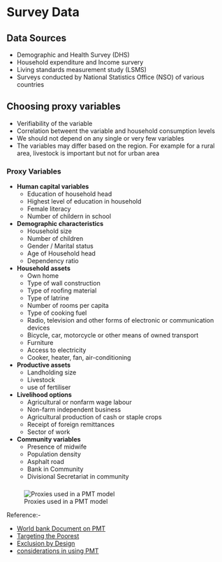 # Survey Data

## Data Sources
* Demographic and Health Survey (DHS)
* Household expenditure and Income survery
* Living standards measurement study (LSMS)
* Surveys conducted by National Statistics Office (NSO) of various countries


## Choosing proxy variables
* Verifiability of the variable
* Correlation betweent the variable and household consumption levels
* We should not depend on any single or very few variables
* The variables may differ based on the region. For example for a rural area, livestock is important but not for urban area


### Proxy Variables
* **Human capital variables**
    * Education of household head
    * Highest level of education in household
    * Female literacy
    * Number of childern in school
* **Demographic characteristics**
    * Household size
    * Number of children
    * Gender / Marital status
    * Age of Household head
    * Dependency ratio
* **Household assets**
    * Own home
    * Type of wall construction
    * Type of roofing material
    * Type of latrine
    * Number of rooms per capita
    * Type of cooking fuel
    * Radio, television and other forms of electronic or communication devices
    * Bicycle, car, motorcycle or other means of owned transport
    * Furniture
    * Access to electricity
    * Cooker, heater, fan, air-conditioning
* **Productive assets**
    * Landholding size
    * Livestock
    * use of fertiliser
* **Livelihood options**
    * Agricultural or nonfarm wage labour
    * Non-farm independent business
    * Agricultural production of cash or staple crops
    * Receipt of foreign remittances
    * Sector of work
* **Community variables**
    * Presence of midwife
    * Population density
    * Asphalt road
    * Bank in Community
    * Divisional Secretariat in community


#####

![Proxies used in a PMT model](/Images/proxies.png)


Reference:-

* [World bank Document on PMT](https://olc.worldbank.org/sites/default/files/1.pdf)
* [Targeting the Poorest](https://sohs.alnap.org/system/files/content/resource/files/main/targeting-poorest.pdf)
* [Exclusion by Design](https://www.ilo.org/wcmsp5/groups/public/---dgreports/---integration/documents/publication/wcms_568678.pdf)
* [considerations in using PMT](https://caribbean.unwomen.org/sites/default/files/Field%20Office%20Caribbean/Attachments/Publications/2016/Social%20Safety%20Net/UNWomenFinalPaperProxy.pdf)